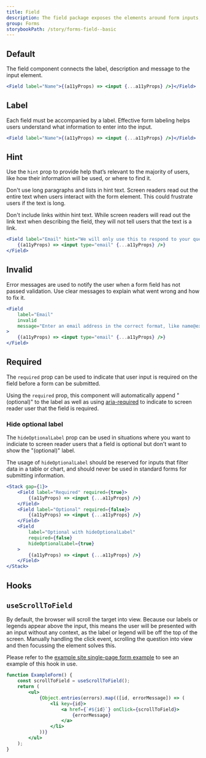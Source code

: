 ```yaml
---
title: Field
description: The field package exposes the elements around form inputs, and an API to compose them.
group: Forms
storybookPath: /story/forms-field--basic
---
```


## Default

The field component connects the label, description and message to the input element.

```jsx live
<Field label="Name">{(a11yProps) => <input {...a11yProps} />}</Field>
```

## Label

Each field must be accompanied by a label. Effective form labeling helps users understand what information to enter into the input.

```jsx live
<Field label="Name">{(a11yProps) => <input {...a11yProps} />}</Field>
```

## Hint

Use the `hint` prop to provide help that’s relevant to the majority of users, like how their information will be used, or where to find it.

Don't use long paragraphs and lists in hint text. Screen readers read out the entire text when users interact with the form element. This could frustrate users if the text is long.

Don't include links within hint text. While screen readers will read out the link text when describing the field, they will not tell users that the text is a link.

```jsx live
<Field label="Email" hint="We will only use this to respond to your question">
	{(a11yProps) => <input type="email" {...a11yProps} />}
</Field>
```

## Invalid

Error messages are used to notify the user when a form field has not passed validation. Use clear messages to explain what went wrong and how to fix it.

```jsx live
<Field
	label="Email"
	invalid
	message="Enter an email address in the correct format, like name@example.com"
>
	{(a11yProps) => <input type="email" {...a11yProps} />}
</Field>
```

## Required

The `required` prop can be used to indicate that user input is required on the field before a form can be submitted.

Using the `required` prop, this component will automatically append "(optional)" to the label as well as using [aria-required](https://developer.mozilla.org/en-US/docs/Web/Accessibility/ARIA/Attributes/aria-required) to indicate to screen reader user that the field is required.

### Hide optional label

The `hideOptionalLabel` prop can be used in situations where you want to indiciate to screen reader users that a field is optional but don't want to show the "(optional)" label.

The usage of `hideOptionalLabel` should be reserved for inputs that filter data in a table or chart, and should never be used in standard forms for submitting information.

```jsx live
<Stack gap={1}>
	<Field label="Required" required={true}>
		{(a11yProps) => <input {...a11yProps} />}
	</Field>
	<Field label="Optional" required={false}>
		{(a11yProps) => <input {...a11yProps} />}
	</Field>
	<Field
		label="Optional with hideOptionalLabel"
		required={false}
		hideOptionalLabel={true}
	>
		{(a11yProps) => <input {...a11yProps} />}
	</Field>
</Stack>
```

## Hooks

## `useScrollToField`

By default, the browser will scroll the target into view. Because our labels or legends appear above the input, this means the user will be presented with an input without any context, as the label or legend will be off the top of the screen. Manually handling the click event, scrolling the question into view and then focussing the element solves this.

Please refer to the [example site single-page form example](https://design-system.agriculture.gov.au/example-site/single-page-form) to see an example of this hook in use.

```jsx
function ExampleForm() {
	const scrollToField = useScrollToField();
	return (
		<ul>
			{Object.entries(errors).map(([id, errorMessage]) => (
				<li key={id}>
					<a href={`#${id}`} onClick={scrollToField}>
						{errorMessage}
					</a>
				</li>
			))}
		</ul>
	);
}
```
